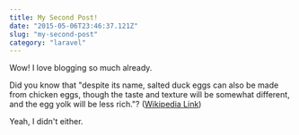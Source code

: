 ```yaml
---
title: My Second Post!
date: "2015-05-06T23:46:37.121Z"
slug: "my-second-post"
category: "laravel"
---
```


Wow! I love blogging so much already.

Did you know that "despite its name, salted duck eggs can also be made from
chicken eggs, though the taste and texture will be somewhat different, and the
egg yolk will be less rich."?
([Wikipedia Link](https://en.wikipedia.org/wiki/Salted_duck_egg))

Yeah, I didn't either.
